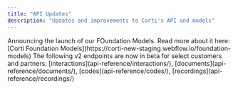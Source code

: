 ```yaml
---
title: "API Updates"
description: "Updates and improvements to Corti's API and models"
---
```


<Update label="2025-01-28">
  Announcing the launch of our FOundation Models. Read more about it here: [Corti Foundation Models](https://corti-new-staging.webflow.io/foundation-models)
</Update>

<Update label="2024-11-01">
  The following v2 endpoints are now in beta for select customers and partners: [interactions](api-reference/interactions/), [documents](api-reference/documents/), [codes](api-reference/codes/), [recordings](api-reference/recordings/)
</Update>